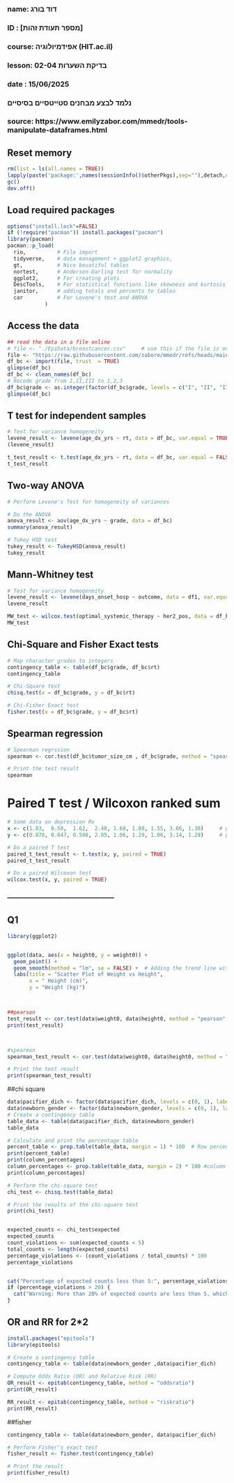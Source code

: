 ###
### name: דוד בורג
### ID  : [מספר תעודת זהות]
### course: אפידמיולוגיה (HIT.ac.il)
### lesson: בדיקת השערות 02-04   
### date  : 15/06/2025
###  
###  נלמד לבצע מבחנים סטייטסיים בסיסיים
###
### source: https://www.emilyzabor.com/mmedr/tools-manipulate-dataframes.html


## Reset memory
```{r setup-packages, include false}
rm(list = ls(all.names = TRUE))
lapply(paste('package:',names(sessionInfo()$otherPkgs),sep=""),detach,character.only=TRUE,unload=TRUE,force=TRUE)
gc()
dev.off()
```

## Load required packages
```{r load-packages, include false}  
options("install.lock"=FALSE)
if (!require("pacman")) install.packages("pacman")
library(pacman)
pacman::p_load(
  rio,          # File import
  tidyverse,    # data management + ggplot2 graphics, 
  gt,           # Nice beuatiful tables
  nortest,      # Anderson-Darling test for normality
  ggplot2,      # For creating plots
  DescTools,    # For statistical functions like skewness and kurtosis
  janitor,      # adding totals and percents to tables
  car           # For Levene's test and ANOVA
            )
```

## Access the data
```{r read-data, echo=FALSE}
## read the data in a file online
# file <- "./EpiData/breastcancer.csv"     # use this if the file is on your computer
file <- "https://raw.githubusercontent.com/zabore/mmedr/refs/heads/main/data/breastcancer.csv"
df_bc <- import(file, trust  = TRUE)
glimpse(df_bc)
df_bc <- clean_names(df_bc)
# Recode grade from I,II,III to 1,2,3
df_bc$grade <- as.integer(factor(df_bc$grade, levels = c("I", "II", "III"), labels = c(1, 2, 3)))
glimpse(df_bc)
```

## T test for independent samples
```{r t-test, echo=FALSE}
# Test for variance homogeneity
levene_result <- levene(age_dx_yrs ~ rt, data = df_bc, var.equal = TRUE)
(levene_result)

t_test_result <- t.test(age_dx_yrs ~ rt, data = df_bc, var.equal = FALSE)
t_test_result
```

## Two-way ANOVA
```{r ANOVA, echo=FALSE}
# Perform Levene's Test for homogeneity of variances

# Do the ANOVA
anova_result <- aov(age_dx_yrs ~ grade, data = df_bc)
summary(anova_result)

# Tukey HSD test
tukey_result <- TukeyHSD(anova_result)
tukey_result
```

## Mann-Whitney test
```{r t-test, echo=FALSE}
# Test for variance homogeneity
levene_result <- levene(days_onset_hosp ~ outcome, data = df1, var.equal = TRUE)
levene_result

MW_test <- wilcox.test(optimal_systemic_therapy ~ her2_pos, data = df_bc, na.action = na.exclude)
MW_test
```

## Chi-Square and Fisher Exact tests
```{r chi-square, echo=FALSE}
# Map character grades to integers
contingency_table <- table(df_bc$grade, df_bc$rt)
contingency_table

# Chi-Square test
chisq.test(x = df_bc$grade, y = df_bc$rt)

# Chi-Fisher Exact test
fisher.test(x = df_bc$grade, y = df_bc$rt)
```

## Spearman regression
```{r chi-square, echo=FALSE}
# Spearman regrssion
spearman <- cor.test(df_bc$tumor_size_cm , df_bc$grade, method = "spearman", use = "complete.obs")

# Print the test result
spearman
```


# Paired T test / Wilcoxon ranked sum
```{r paired-t-test, echo=FALSE}
# Some data on depression Rx
x <- c(1.83,  0.50,  1.62,  2.48, 1.68, 1.88, 1.55, 3.06, 1.30)     # pre
y <- c(0.878, 0.647, 0.598, 2.05, 1.06, 1.29, 1.06, 3.14, 1.29)     # post

# Do a paired T test
paired_t_test_result <- t.test(x, y, paired = TRUE)
paired_t_test_result

# Do a paired Wilcoxon test
wilcox.test(x, y, paired = TRUE)
```




### ---------------------------------------------




## Q1
```{r question1}

library(ggplot2)


ggplot(data, aes(x = height0, y = weight0)) +
  geom_point() +
  geom_smooth(method = "lm", se = FALSE) +  # Adding the trend line with linear model
  labs(title = "Scatter Plot of Weight vs Height",
       x = " Height (cm)",
       y = "Weight (kg)")



##pearson
test_result <- cor.test(data$weight0, data$height0, method = "pearson", use = "complete.obs")
print(test_result)



#spearman
spearman_test_result <- cor.test(data$weight0, data$height0, method = "spearman", use = "complete.obs")

# Print the test result
print(spearman_test_result)
```
##chi square
```{r pressure, echo=FALSE}

 
data$pacifier_dich <- factor(data$pacifier_dich, levels = c(0, 1), labels = c("no", "yes"))
data$newborn_gender <- factor(data$newborn_gender, levels = c(0, 1), labels = c("male", "female"))
# Create a contingency table
table_data <- table(data$pacifier_dich, data$newborn_gender)
table_data

# Calculate and print the percentage table
percent_table <- prop.table(table_data, margin = 1) * 100  # Row percentages
print(percent_table)
print(column_percentages)
column_percentages <- prop.table(table_data, margin = 2) * 100 #column percentages
print(column_percentages)

# Perform the chi-square test
chi_test <- chisq.test(table_data)

# Print the results of the chi-square test
print(chi_test)


expected_counts <- chi_test$expected
expected_counts
count_violations <- sum(expected_counts < 5)
total_counts <- length(expected_counts)
percentage_violations <- (count_violations / total_counts) * 100
percentage_violations


cat("Percentage of expected counts less than 5:", percentage_violations, "%\n")
if (percentage_violations > 20) {
  cat("Warning: More than 20% of expected counts are less than 5, which violates chi-square test assumptions.\n")
}

```


## OR and RR for 2*2
```{r question1}
install.packages("epitools")
library(epitools)

# Create a contingency table
contingency_table <- table(data$newborn_gender ,data$pacifier_dich)

# Compute Odds Ratio (OR) and Relative Risk (RR)
OR_result <- epitab(contingency_table, method = "oddsratio")
print(OR_result)

RR_result <- epitab(contingency_table, method = "riskratio")
print(RR_result)
```


##fisher
```{r pressure, echo=FALSE}
contingency_table <- table(data$newborn_gender, data$pacifier_dich)

# Perform Fisher's exact test
fisher_result <- fisher.test(contingency_table)

# Print the result
print(fisher_result)
```
